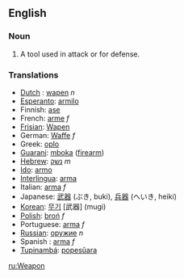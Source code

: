 ==English==
===Noun===
#A tool used in attack or for defense.

===Translations===
*[[Dutch]] : [[wapen]] ''n''
*[[Esperanto]]: [[armilo]]
*Finnish: [[ase]]
*French: [[arme]] ''f''
*[[Frisian]]: [[Wapen]]
*German: [[Waffe]] ''f''
*Greek: [[oplo]]
*[[Guaraní]]: [[mboka]] ([[firearm]])
*[[Hebrew]]: [[נשק]] ''m''
*[[Ido]]: [[armo]]
*[[Interlingua]]: [[arma]]
*Italian: [[arma]] ''f''
*Japanese: [[武器]] (ぶき, buki), [[兵器]] (へいき, heiki)
*[[Korean]]: [[무기]] [武器] (mugi)
*[[Polish]]: [[broń]] ''f''
*Portuguese: [[arma]] ''f''
*[[Russian]]: [[оружие]] ''n''
*Spanish : [[arma]] ''f''
*[[Tupinambá]]: [[popesûara]]

[[ru:Weapon]]